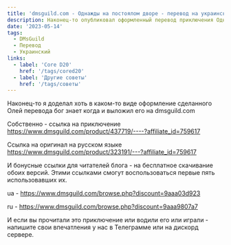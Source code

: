 ```yaml
---
title: 'dmsguild.com - Однажды на постоялом дворе - перевод на украинский - Одного разу на постоялому дворі'
description: Наконец-то опубликовал оформленный перевод приключения Однажды на постоялом дворе, сделанный несравненной Олей Туомари
date: '2023-05-14'
tags:
  - DMsGuild
  - Перевод
  - Украинский
links:
  - label: 'Core D20'
    href: '/tags/cored20'
  - label: 'Другие советы'
    href: '/tags/советы'
---
```


Наконец-то я доделал хоть в каком-то виде оформление сделанного Олей перевода бог знает когда и выложил его на dmsguild.com

Собственно - ссылка на приключение https://www.dmsguild.com/product/437719/----?affiliate_id=759617

Ссылка на оригинал на русском языке https://www.dmsguild.com/product/323191/---?affiliate_id=759617

И бонусные ссылки для читателей блога - на бесплатное скачивание обоих версий. Этими ссылками смогут воспользоваться первые пять использовавших их.

ua - https://www.dmsguild.com/browse.php?discount=9aaa03d923

ru - https://www.dmsguild.com/browse.php?discount=9aaa9807a7

И если вы прочитали это приключение или водили его или играли - напишите свои впечатления у нас в Телеграмме или на дискорд сервере.
